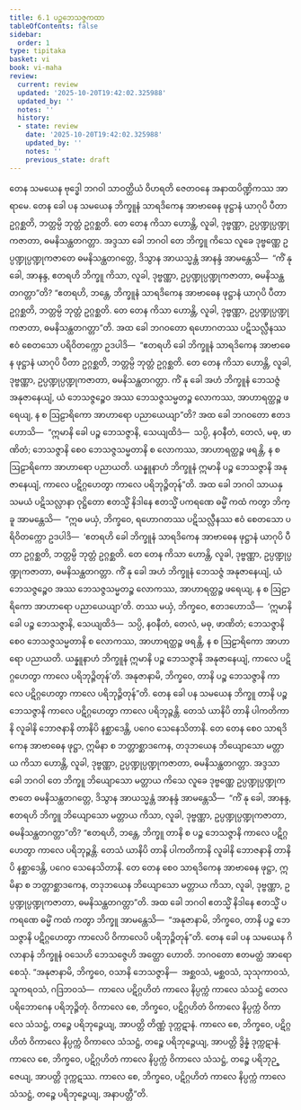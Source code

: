 ```yaml
---
title: 6.1 ပဉ္စဘေသဇ္ဇကထာ
tableOfContents: false
sidebar:
  order: 1
type: tipitaka
basket: vi
book: vi-maha
review:
  current: review
  updated: '2025-10-20T19:42:02.325988'
  updated_by: ''
  notes: ''
  history:
  - state: review
    date: '2025-10-20T19:42:02.325988'
    updated_by: ''
    notes: ''
    previous_state: draft
---
```



<DynamicBreadcrumb />


<ReviewStatus review={frontmatter.review} showDetails={true} />

<HypothesisAnnotation frontmatter={frontmatter} />

<Division number="260" book="vi-maha" e="ch" v="3" p="290">

<Paragraph number="1198" book="vi-maha">
တေန သမယေန ဗုဒ္ဓေါ ဘဂဝါ သာဝတ္ထိယံ ဝိဟရတိ ဇေတဝနေ အနာထပိဏ္ဍိကဿ အာရာမေ. တေန ခေါ ပန သမယေန ဘိက္ခူနံ သာရဒိကေန အာဗာဓေန ဖုဋ္ဌာနံ ယာဂုပိ ပီတာ ဥဂ္ဂစ္ဆတိ, ဘတ္တမ္ပိ ဘုတ္တံ ဥဂ္ဂစ္ဆတိ. တေ တေန ကိသာ ဟောန္တိ, လူခါ, ဒုဗ္ဗဏ္ဏာ, ဥပ္ပဏ္ဍုပ္ပဏ္ဍုကဇာတာ, ဓမနိသန္ထတဂတ္တာ. အဒ္ဒသာ ခေါ ဘဂဝါ တေ ဘိက္ခူ ကိသေ လူခေ ဒုဗ္ဗဏ္ဏေ ဥပ္ပဏ္ဍုပ္ပဏ္ဍုကဇာတေ ဓမနိသန္ထတဂတ္တေ, ဒိသွာန အာယသ္မန္တံ အာနန္ဒံ အာမန္တေသိ—  “ကိံ နု ခေါ, အာနန္ဒ, ဧတရဟိ ဘိက္ခူ ကိသာ, လူခါ, ဒုဗ္ဗဏ္ဏာ, ဥပ္ပဏ္ဍုပ္ပဏ္ဍုကဇာတာ, ဓမနိသန္ထတဂတ္တာ”တိ? “ဧတရဟိ, ဘန္တေ, ဘိက္ခူနံ သာရဒိကေန အာဗာဓေန ဖုဋ္ဌာနံ ယာဂုပိ ပီတာ ဥဂ္ဂစ္ဆတိ, ဘတ္တမ္ပိ ဘုတ္တံ ဥဂ္ဂစ္ဆတိ. တေ တေန ကိသာ ဟောန္တိ, လူခါ, ဒုဗ္ဗဏ္ဏာ, ဥပ္ပဏ္ဍုပ္ပဏ္ဍုကဇာတာ, ဓမနိသန္ထတဂတ္တာ”တိ.
</Paragraph>

<Paragraph number="1199" book="vi-maha">
အထ ခေါ ဘဂဝတော ရဟောဂတဿ ပဋိသလ္လီနဿ ဧဝံ စေတသော ပရိဝိတက္ကော ဥဒပါဒိ—  “ဧတရဟိ ခေါ ဘိက္ခူနံ သာရဒိကေန အာဗာဓေန ဖုဋ္ဌာနံ ယာဂုပိ ပီတာ ဥဂ္ဂစ္ဆတိ, ဘတ္တမ္ပိ ဘုတ္တံ ဥဂ္ဂစ္ဆတိ. တေ တေန ကိသာ ဟောန္တိ, လူခါ, ဒုဗ္ဗဏ္ဏာ, ဥပ္ပဏ္ဍုပ္ပဏ္ဍုကဇာတာ, ဓမနိသန္ထတဂတ္တာ. ကိံ နု ခေါ အဟံ ဘိက္ခူနံ ဘေသဇ္ဇံ အနုဇာနေယျံ, ယံ ဘေသဇ္ဇဉ္စေဝ အဿ ဘေသဇ္ဇသမ္မတဉ္စ လောကဿ, အာဟာရတ္ထဉ္စ ဖရေယျ, န စ ဩဠာရိကော အာဟာရော ပညာယေယျာ”တိ? အထ ခေါ ဘဂဝတော ဧတဒဟောသိ—  “ဣမာနိ ခေါ ပဉ္စ ဘေသဇ္ဇာနိ, သေယျထိဒံ—  သပ္ပိ, နဝနီတံ, တေလံ, မဓု, ဖာဏိတံ; ဘေသဇ္ဇာနိ စေဝ ဘေသဇ္ဇသမ္မတာနိ စ လောကဿ, အာဟာရတ္ထဉ္စ ဖရန္တိ, န စ ဩဠာရိကော အာဟာရော ပညာယတိ. ယန္နူနာဟံ ဘိက္ခူနံ ဣမာနိ ပဉ္စ ဘေသဇ္ဇာနိ အနုဇာနေယျံ, ကာလေ ပဋိဂ္ဂဟေတွာ ကာလေ ပရိဘုဉ္ဇိတုန်”တိ.
</Paragraph>

<Paragraph number="1200" book="vi-maha">
အထ ခေါ ဘဂဝါ သာယနှသမယံ ပဋိသလ္လာနာ ဝုဋ္ဌိတော ဧတသ္မိံ နိဒါနေ ဧတသ္မိံ ပကရဏေ ဓမ္မိံ ကထံ ကတွာ ဘိက္ခူ အာမန္တေသိ—  “ဣဓ မယှံ, ဘိက္ခဝေ, ရဟောဂတဿ ပဋိသလ္လီနဿ ဧဝံ စေတသော ပရိဝိတက္ကော ဥဒပါဒိ—  ‘ဧတရဟိ ခေါ ဘိက္ခူနံ သာရဒိကေန အာဗာဓေန ဖုဋ္ဌာနံ ယာဂုပိ ပီတာ ဥဂ္ဂစ္ဆတိ, ဘတ္တမ္ပိ ဘုတ္တံ ဥဂ္ဂစ္ဆတိ. တေ တေန ကိသာ ဟောန္တိ, လူခါ, ဒုဗ္ဗဏ္ဏာ, ဥပ္ပဏ္ဍုပ္ပဏ္ဍုကဇာတာ, ဓမနိသန္ထတဂတ္တာ. ကိံ နု ခေါ အဟံ ဘိက္ခူနံ ဘေသဇ္ဇံ အနုဇာနေယျံ, ယံ ဘေသဇ္ဇဉ္စေဝ အဿ ဘေသဇ္ဇသမ္မတဉ္စ လောကဿ, အာဟာရတ္ထဉ္စ ဖရေယျ, န စ ဩဠာရိကော အာဟာရော ပညာယေယျာ’တိ. တဿ မယှံ, ဘိက္ခဝေ, ဧတဒဟောသိ—  ‘ဣမာနိ ခေါ ပဉ္စ ဘေသဇ္ဇာနိ, သေယျထိဒံ—  သပ္ပိ, နဝနီတံ, တေလံ, မဓု, ဖာဏိတံ; ဘေသဇ္ဇာနိ စေဝ ဘေသဇ္ဇသမ္မတာနိ စ လောကဿ, အာဟာရတ္ထဉ္စ ဖရန္တိ, န စ ဩဠာရိကော အာဟာရော ပညာယတိ. ယန္နူနာဟံ ဘိက္ခူနံ ဣမာနိ ပဉ္စ ဘေသဇ္ဇာနိ အနုဇာနေယျံ, ကာလေ ပဋိဂ္ဂဟေတွာ ကာလေ ပရိဘုဉ္ဇိတုန်’တိ. အနုဇာနာမိ, ဘိက္ခဝေ, တာနိ ပဉ္စ ဘေသဇ္ဇာနိ ကာလေ ပဋိဂ္ဂဟေတွာ ကာလေ ပရိဘုဉ္ဇိတုန်”တိ.
</Paragraph>

</Division>
<Division number="261" book="vi-maha" e="ch" v="3" p="291">

<Paragraph number="1201" book="vi-maha">
တေန ခေါ ပန သမယေန ဘိက္ခူ တာနိ ပဉ္စ ဘေသဇ္ဇာနိ ကာလေ ပဋိဂ္ဂဟေတွာ ကာလေ ပရိဘုဉ္ဇန္တိ. တေသံ ယာနိပိ တာနိ ပါကတိကာနိ လူခါနိ ဘောဇနာနိ တာနိပိ နစ္ဆာဒေန္တိ, ပဂေဝ သေနေသိတာနိ. တေ တေန စေဝ သာရဒိကေန အာဗာဓေန ဖုဋ္ဌာ, ဣမိနာ စ ဘတ္တာစ္ဆာဒကေန, တဒုဘယေန ဘိယျောသော မတ္တာယ ကိသာ ဟောန္တိ, လူခါ, ဒုဗ္ဗဏ္ဏာ, ဥပ္ပဏ္ဍုပ္ပဏ္ဍုကဇာတာ, ဓမနိသန္ထတဂတ္တာ. အဒ္ဒသာ ခေါ ဘဂဝါ တေ ဘိက္ခူ ဘိယျောသော မတ္တာယ ကိသေ လူခေ ဒုဗ္ဗဏ္ဏေ ဥပ္ပဏ္ဍုပ္ပဏ္ဍုကဇာတေ ဓမနိသန္ထတဂတ္တေ, ဒိသွာန အာယသ္မန္တံ အာနန္ဒံ အာမန္တေသိ—  “ကိံ နု ခေါ, အာနန္ဒ, ဧတရဟိ ဘိက္ခူ ဘိယျောသော မတ္တာယ ကိသာ, လူခါ, ဒုဗ္ဗဏ္ဏာ, ဥပ္ပဏ္ဍုပ္ပဏ္ဍုကဇာတာ, ဓမနိသန္ထတဂတ္တာ”တိ? “ဧတရဟိ, ဘန္တေ, ဘိက္ခူ တာနိ စ ပဉ္စ ဘေသဇ္ဇာနိ ကာလေ ပဋိဂ္ဂဟေတွာ ကာလေ ပရိဘုဉ္ဇန္တိ. တေသံ ယာနိပိ တာနိ ပါကတိကာနိ လူခါနိ ဘောဇနာနိ တာနိပိ နစ္ဆာဒေန္တိ, ပဂေဝ သေနေသိတာနိ. တေ တေန စေဝ သာရဒိကေန အာဗာဓေန ဖုဋ္ဌာ, ဣမိနာ စ ဘတ္တာစ္ဆာဒကေန, တဒုဘယေန ဘိယျောသော မတ္တာယ ကိသာ, လူခါ, ဒုဗ္ဗဏ္ဏာ, ဥပ္ပဏ္ဍုပ္ပဏ္ဍုကဇာတာ, ဓမနိသန္ထတဂတ္တာ”တိ. အထ ခေါ ဘဂဝါ ဧတသ္မိံ နိဒါနေ ဧတသ္မိံ ပကရဏေ ဓမ္မိံ ကထံ ကတွာ ဘိက္ခူ အာမန္တေသိ—  “အနုဇာနာမိ, ဘိက္ခဝေ, တာနိ ပဉ္စ ဘေသဇ္ဇာနိ ပဋိဂ္ဂဟေတွာ ကာလေပိ ဝိကာလေပိ ပရိဘုဉ္ဇိတုန်”တိ.
</Paragraph>

</Division>
<Division number="262" book="vi-maha" e="ch" v="3" p="291">

<Paragraph number="1202" book="vi-maha">
တေန ခေါ ပန သမယေန ဂိလာနာနံ ဘိက္ခူနံ ဝသေဟိ ဘေသဇ္ဇေဟိ အတ္ထော ဟောတိ. ဘဂဝတော ဧတမတ္ထံ အာရောစေသုံ. “အနုဇာနာမိ, ဘိက္ခဝေ, ဝသာနိ ဘေသဇ္ဇာနိ—  အစ္ဆဝသံ, မစ္ဆဝသံ, သုသုကာဝသံ, သူကရဝသံ, ဂဒြဘဝသံ—  ကာလေ ပဋိဂ္ဂဟိတံ ကာလေ နိပ္ပက္ကံ ကာလေ သံသဋ္ဌံ တေလပရိဘောဂေန ပရိဘုဉ္ဇိတုံ. ဝိကာလေ စေ, ဘိက္ခဝေ, ပဋိဂ္ဂဟိတံ ဝိကာလေ နိပ္ပက္ကံ ဝိကာလေ သံသဋ္ဌံ, တဉ္စေ ပရိဘုဉ္ဇေယျ, အာပတ္တိ တိဏ္ဏံ ဒုက္ကဋာနံ. ကာလေ စေ, ဘိက္ခဝေ, ပဋိဂ္ဂဟိတံ ဝိကာလေ နိပ္ပက္ကံ ဝိကာလေ သံသဋ္ဌံ, တဉ္စေ ပရိဘုဉ္ဇေယျ, အာပတ္တိ ဒွိန္နံ ဒုက္ကဋာနံ. ကာလေ စေ, ဘိက္ခဝေ, ပဋိဂ္ဂဟိတံ ကာလေ နိပ္ပက္ကံ ဝိကာလေ သံသဋ္ဌံ, တဉ္စေ ပရိဘုဉ္ဇေယျ, အာပတ္တိ ဒုက္ကဋဿ. ကာလေ စေ, ဘိက္ခဝေ, ပဋိဂ္ဂဟိတံ ကာလေ နိပ္ပက္ကံ ကာလေ သံသဋ္ဌံ, တဉ္စေ ပရိဘုဉ္ဇေယျ, အနာပတ္တီ”တိ.
</Paragraph>
</Division>